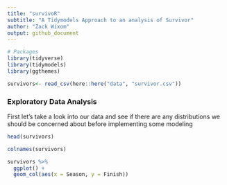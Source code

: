 ```yaml
---
title: "survivoR"
subtitle: "A Tidymodels Approach to an analysis of Survivor"
author: "Zack Wixom"
output: github_document
---
```


```r
# Packages
library(tidyverse)
library(tidymodels)
library(ggthemes)

survivors<- read_csv(here::here("data", "survivor.csv"))

```

### Exploratory Data Analysis

First let's take a look into our data and see if there are any distributions we should be concerned about before implementing some modeling

```r
head(survivors)

colnames(survivors)
```

```r
survivors %>% 
  ggplot() +
  geom_col(aes(x = Season, y = Finish))
```

